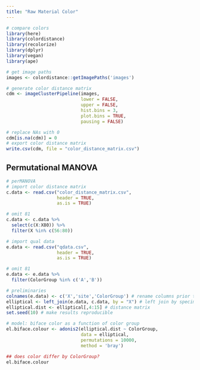 ```yaml
---
title: "Raw Material Color"
---
```


```r
# compare colors
library(here)
library(colordistance)
library(recolorize)
library(dplyr)
library(vegan)
library(ape)

# get image paths
images <- colordistance::getImagePaths('images')

# generate color distance matrix
cdm <- imageClusterPipeline(images,
                            lower = FALSE,
                            upper = FALSE,
                            hist.bins = 3,
                            plot.bins = TRUE,
                            pausing = FALSE)

# replace NAs with 0
cdm[is.na(cdm)] = 0
# export color distance matrix
write.csv(cdm, file = "color_distance_matrix.csv")
```

## Permutational MANOVA

```r
# perMANOVA
# import color distance matrix
c.data <- read.csv("color_distance_matrix.csv",
                   header = TRUE,
                   as.is = TRUE)

# omit 81
c.data <- c.data %>% 
  select(c(X:X80)) %>% 
  filter(X %in% c(56:80))

# import qual data
e.data <- read.csv("qdata.csv",
                   header = TRUE,
                   as.is = TRUE)

# omit 81
e.data <- e.data %>% 
  filter(ColorGroup %in% c('A','B'))

# preliminaries
colnames(e.data) <- c('X','site','ColorGroup') # rename columns prior to join
elliptical <- left_join(e.data, c.data, by = "X") # left join by specimen number
elliptical.dist <- elliptical[,4:15] # distance matrix
set.seed(10) # make results reproducible

# model: biface color as a function of color group
el.biface.colour <- adonis2(elliptical.dist ~ ColorGroup,
                            data = elliptical,
                            permutations = 10000,
                            method = 'bray')

## does color differ by ColorGroup?
el.biface.colour
```
